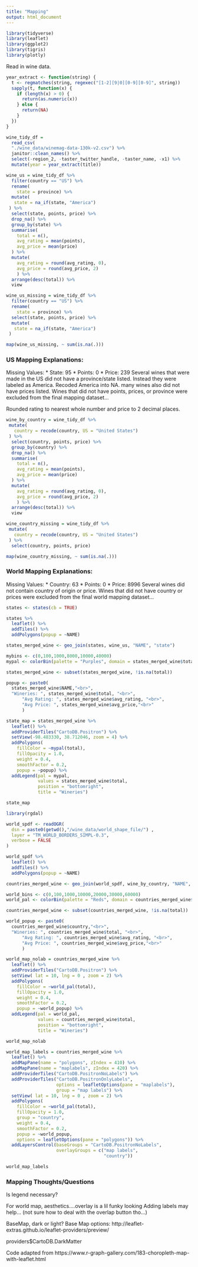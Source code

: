 ```yaml
---
title: "Mapping"
output: html_document
---
```


```r
library(tidyverse)
library(leaflet)
library(ggplot2)
library(tigris)
library(plotly)
```

Read in wine data.

```r
year_extract <- function(string) {
  t <- regmatches(string, regexec("[1-2][9|0][0-9][0-9]", string))
  sapply(t, function(x) {
    if (length(x) > 0) {
      return(as.numeric(x))
    } else {
      return(NA)    
    }
  })
}
```

```r
wine_tidy_df = 
  read_csv(
  "./wine_data/winemag-data-130k-v2.csv") %>% 
  janitor::clean_names() %>% 
  select(-region_2, -taster_twitter_handle, -taster_name, -x1) %>% 
  mutate(year = year_extract(title))
```

```r
wine_us = wine_tidy_df %>% 
  filter(country == "US") %>%
  rename(
    state = province) %>% 
  mutate(
   state = na_if(state, "America")
 ) %>%
  select(state, points, price) %>% 
  drop_na() %>% 
  group_by(state) %>%
  summarise(
    total = n(),
    avg_rating = mean(points),
    avg_price = mean(price)
  ) %>%
  mutate(
    avg_rating = round(avg_rating, 0), 
    avg_price = round(avg_price, 2)
    ) %>% 
  arrange(desc(total)) %>% 
  view
```

```r
wine_us_missing = wine_tidy_df %>% 
  filter(country == "US") %>%
  rename(
    state = province) %>% 
  select(state, points, price) %>% 
  mutate(
   state = na_if(state, "America")
 )

map(wine_us_missing, ~ sum(is.na(.)))
```

### US Mapping Explanations:
Missing Values:
* State: 95
* Points: 0
* Price: 239
Several wines that were made in the US did not have a province/state listed. Instead they were labeled as America. Recoded America into NA. many wines also did not have prices listed. Wines that did not have points, prices, or province were excluded from the final mapping dataset...

Rounded rating to nearest whole number and price to 2 decimal places.

```r
wine_by_country = wine_tidy_df %>% 
 mutate(
   country = recode(country, US = "United States")
 ) %>% 
  select(country, points, price) %>% 
  group_by(country) %>%
  drop_na() %>% 
  summarise(
    total = n(),
    avg_rating = mean(points),
    avg_price = mean(price)
  ) %>%
  mutate(
    avg_rating = round(avg_rating, 0), 
    avg_price = round(avg_price, 2)
    ) %>% 
  arrange(desc(total)) %>% 
  view
```

```r
wine_country_missing = wine_tidy_df %>% 
 mutate(
   country = recode(country, US = "United States")
 ) %>% 
  select(country, points, price)

map(wine_country_missing, ~ sum(is.na(.)))
```

### World Mapping Explanations:
Missing Values:
* Country: 63
* Points: 0
* Price: 8996
Several wines did not contain country of origin or price. Wines that did not have country or prices were excluded from the final world mapping dataset...

```r
states <- states(cb = TRUE)

states %>% 
  leaflet() %>% 
  addTiles() %>% 
  addPolygons(popup = ~NAME)

states_merged_wine <- geo_join(states, wine_us, "NAME", "state")

mybins <- c(0,100,1000,8000,10000,40000)
mypal <- colorBin(palette = "Purples", domain = states_merged_wine$total, na.color = "transparent", bins = mybins)

states_merged_wine <- subset(states_merged_wine, !is.na(total))

popup <- paste0(
  states_merged_wine$NAME,"<br>", 
  "Wineries: ", states_merged_wine$total, "<br>", 
      "Avg Rating: ", states_merged_wine$avg_rating, "<br>",
      "Avg Price: ", states_merged_wine$avg_price,"<br>"
      )

state_map = states_merged_wine %>% 
  leaflet() %>%
  addProviderTiles("CartoDB.Positron") %>%
  setView(-98.483330, 38.712046, zoom = 4) %>% 
  addPolygons(
    fillColor = ~mypal(total), 
    fillOpacity = 1.0, 
    weight = 0.4, 
    smoothFactor = 0.2, 
    popup = ~popup) %>% 
  addLegend(pal = mypal, 
            values = states_merged_wine$total, 
            position = "bottomright", 
            title = "Wineries")

state_map
```

```r
library(rgdal)

world_spdf <- readOGR( 
  dsn = paste0(getwd(),"/wine_data/world_shape_file/") , 
  layer = "TM_WORLD_BORDERS_SIMPL-0.3",
  verbose = FALSE
)

world_spdf %>% 
  leaflet() %>% 
  addTiles() %>% 
  addPolygons(popup = ~NAME)

countries_merged_wine <- geo_join(world_spdf, wine_by_country, "NAME", "country")

world_bins <- c(0,100,1000,10000,20000,30000,60000)
world_pal <- colorBin(palette = "Reds", domain = countries_merged_wine$total, na.color = "transparent", bins = world_bins)

countries_merged_wine <- subset(countries_merged_wine, !is.na(total))

world_popup <- paste0(
  countries_merged_wine$country,"<br>", 
  "Wineries: ", countries_merged_wine$total, "<br>", 
      "Avg Rating: ", countries_merged_wine$avg_rating, "<br>",
      "Avg Price: ", countries_merged_wine$avg_price,"<br>"
      )

world_map_nolab = countries_merged_wine %>% 
  leaflet() %>%
  addProviderTiles("CartoDB.Positron") %>%
  setView( lat = 10, lng = 0 , zoom = 2) %>% 
  addPolygons(
    fillColor = ~world_pal(total), 
    fillOpacity = 1.0, 
    weight = 0.4, 
    smoothFactor = 0.2, 
    popup = ~world_popup) %>% 
  addLegend(pal = world_pal, 
            values = countries_merged_wine$total, 
            position = "bottomright", 
            title = "Wineries")

world_map_nolab
```

```r
world_map_labels = countries_merged_wine %>% 
  leaflet() %>%
  addMapPane(name = "polygons", zIndex = 410) %>% 
  addMapPane(name = "maplabels", zIndex = 420) %>% 
  addProviderTiles("CartoDB.PositronNoLabels") %>%
  addProviderTiles("CartoDB.PositronOnlyLabels", 
                   options = leafletOptions(pane = "maplabels"),
                   group = "map labels") %>%
  setView( lat = 10, lng = 0 , zoom = 2) %>% 
  addPolygons(
    fillColor = ~world_pal(total), 
    fillOpacity = 1.0, 
    group = "country",
    weight = 0.4, 
    smoothFactor = 0.2, 
    popup = ~world_popup,
    options = leafletOptions(pane = "polygons")) %>%
  addLayersControl(baseGroups = "CartoDB.PositronNoLabels",
                   overlayGroups = c("map labels",
                                     "country"))

world_map_labels
```

### Mapping Thoughts/Questions

Is legend necessary?

For world map, aesthetics....overlay is a lil funky looking
Adding labels may help...
(not sure how to deal with the overlap button tho...)

BaseMap, dark or light?
Base Map options:
http://leaflet-extras.github.io/leaflet-providers/preview/

providers$CartoDB.DarkMatter

Code adapted from https://www.r-graph-gallery.com/183-choropleth-map-with-leaflet.html